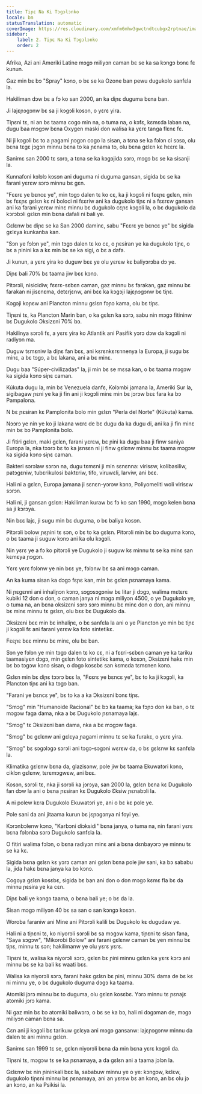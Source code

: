 ```yaml
---
title: Tiɲɛ Na Ki Tɔgɔlɔnko
locale: bm
statusTranslation: automatic
coverImage: https://res.cloudinary.com/xmfm6mhw3gwctndtcubgx2rptnae/image/upload/v1741354419/small_cover_la_gran_rebelion_28716e29d2.webp
sidebar:
    label: 2. Tiɲɛ Na Ki Tɔgɔlɔnko
    order: 2
---
```

Afrika, Azi ani Ameriki Latine mɔgɔ miliyɔn caman bɛ se ka sa kɔngɔ bɔnɛ fɛ kunun.

Gaz min bɛ bɔ "Spray" kɔnɔ, o bɛ se ka Ozone ban pewu dugukolo sanfɛla la.

Hakiliman dɔw bɛ a fɔ ko san 2000, an ka diɲɛ duguma bɛna ban.

Ji lajɛɲɔgɔnw bɛ sa ji kɔgɔli kosɔn, o yɛrɛ yira.

Tiɲɛni tɛ, ni an bɛ taama cogo min na, o tuma na, o kɔfɛ, kɛmɛda laban na, dugu baa mɔgɔw bɛna Oxygen maski don walisa ka yɛrɛ tanga flɛnɛ fɛ.

Ni ji kɔgɔli bɛ to a ɲagami ɲɔgɔn cogo la sisan, a tɛna se ka fɔlɔn ci sɔsɔ, olu bɛna tɛgɛ jɔgɔn minnu bɛna to ka ɲɛnama to, olu bɛna gɛlɛn kɛ hɛɛrɛ la.

Sanimɛ san 2000 tɛ sɔrɔ, a tɛna se ka kɔgɔjida sɔrɔ, mɔgɔ bɛ se ka sisanji la.

Kunnafoni kɔlɔlɔ kɔsɔn ani duguma ni duguma gansan, sigida bɛ se ka farani yɛrɛw sɔrɔ minnu bɛ gɛn.

"Fɛɛrɛ ye bɛncɛ ye", min tɔgɔ dalen tɛ ko cɛ, ka ji kɔgɔli ni fɛɛɲɛ gɛlɛn, min bɛ fɛɛɲɛ gɛlɛn kɛ ni boloci ni fɛɛriw ani ka dugukolo tiɲɛ ni a fɛɛrɛw gansan ani ka farani yɛrɛw minɛ minnu bɛ dugukolo cɛɲɛ kɔgɔli la, o bɛ dugukolo da kɔrɔbɔli gɛlɛn min bɛna dafali ni bali ye.

Gɛlɛnw bɛ diɲɛ se ka San 2000 daminɛ, sabu "Fɛɛrɛ ye bɛncɛ ye" bɛ sigida gɛlɛya kunkanba kan.

"Sɔn ye fɔlɔn ye", min tɔgɔ dalen tɛ ko cɛ, o ɲɛsiran ye ka dugukolo tiɲɛ, o bɛ a ɲinini ka a kɛ min bɛ se ka sigi, o bɛ a dafa.

Ji kunun, a yɛrɛ yira ko duguw bɛɛ ye olu yɛrɛw kɛ baliyɔrɔba dɔ ye.

Diɲɛ bali 70% bɛ taama jiw bɛɛ kɔnɔ.

Pitɔrɔli, nisicidiw, fɛɛrɛ-sɛbɛn caman, gaz minnu bɛ farakan, gaz minnu bɛ farakan ni jisɛnɛma, detɛrjɛnw, ani bɛɛ ka kɔgɔji lajɛɲɔgɔnw bɛ tiɲɛ.

Kɔgɔji koɲɛw ani Plancton minnu gɛlɛn fɔɲɔ kama, olu bɛ tiɲɛ.

Tiɲɛni tɛ, ka Plancton Marin ban, o ka gɛlɛn ka sɔrɔ, sabu nin mɔgɔ fitininw bɛ Dugukolo Ɔksizɛni 70% bɔ.

Hakilinya sɔrɔli fɛ, a yɛrɛ yira ko Atlantik ani Pasifik yɔrɔ dɔw da kɔgɔli ni radiyɔn ma.

Duguw tɛmɛniw la diɲɛ fan bɛɛ, ani kɛrɛnkɛrɛnnenya la Europa, ji sugu bɛ minɛ, a bɛ tɔgɔ, a bɛ lakana, ani a bɛ minɛ.

Dugu baa "Súper-civilizadas" la, ji min bɛ se mɛsa kan, o bɛ taama mɔgɔw ka sigida kɔnɔ siɲɛ caman.

Kúkuta dugu la, min bɛ Venezuela danfɛ, Kolɔmbi jamana la, Ameriki Sur la, sigibagaw ɲɛni ye ka ji fin ani ji kɔgɔli minɛ min bɛ jɔrɔw bɛɛ fara ka bɔ Pampalona.

N bɛ ɲɛsiran kɛ Pamplonita bolo min gɛlɛn "Perla del Norte" (Kúkuta) kama.

Nɔɔrɔ ye nin ye ko ji lakana wɛrɛ de bɛ dugu da ka dugu di, ani ka ji fin minɛ min bɛ bɔ Pamplonita bolo.

Ji fitiri gɛlɛn, maki gɛlɛn, farani yɛrɛw, bɛ ɲini ka dugu baa ji finw saniya Europa la, nka tɔɔrɔ bɛ to ka jɛnsɛn ni ji finw gɛlɛnw minnu bɛ taama mɔgɔw ka sigida kɔnɔ siɲɛ caman.

Bakteri sɔrɔlaw sɔrɔn na, dugu tɛmɛni ji min sɛnɛnna: virisɛw, kolibasiliw, patɔgɛniw, tubɛrikulosi baktɛriw, tifo, viruwɛli, larviw, ani bɛɛ.

Hali ni a gɛlɛn, Europa jamana ji sɛnɛn-yɔrɔw kɔnɔ, Poliyomeliti woli virisɛw sɔrɔn.

Hali ni, ji gansan gɛlɛn: Hakiliman kuraw bɛ fɔ ko san 1990, mɔgɔ kelen bɛna sa ji kɔrɔya.

Nin bɛɛ lajɛ, ji sugu min bɛ duguma, o bɛ baliya kosɔn.

Pitɔrɔli bolow ɲɛɲini tɛ sɔn, o bɛ to ka gɛlɛn. Pitɔrɔli min bɛ bɔ duguma kɔnɔ, o bɛ taama ji suguw kɔnɔ ani ka olu kɔgɔli.

Nin yɛrɛ ye a fɔ ko pitɔrɔli ye Dugukolo ji suguw kɛ minnu tɛ se ka minɛ san kɛmɛya ɲɔgɔn.

Yɛrɛ yɛrɛ fɔlɔnw ye nin bɛɛ ye, fɔlɔnw bɛ sa ani mɔgɔ caman.

An ka kuma sisan ka dɔgɔ fɛɲɛ kan, min bɛ gɛlɛn ɲɛnamaya kama.

Ni ɲɛgɛnni ani inhaliɲɔn kɔnɔ, sɔgɔsɔgɔniw bɛ litar ji dɔgɔ, walima mɛtɛrɛ kubiki 12 don o don, o caman janya ni mɔgɔ miliyɔn 4500, o ye Dugukolo ye, o tuma na, an bɛna oksizɛni sɔrɔ sɔrɔ minnu bɛ minɛ don o don, ani minnu bɛ minɛ minnu tɛ gɛlɛn, olu bɛɛ bɛ Dugukolo da.

Ɔksizɛni bɛɛ min bɛ inhaliɲɛ, o bɛ sanfɛla la ani o ye Plancton ye min bɛ tiɲɛ ji kɔgɔli fɛ ani farani yɛrɛw ka foto sintetikɛ.

Fɛɛɲɛ bɛɛ minnu bɛ minɛ, olu bɛ ban.

Sɔn ye fɔlɔn ye min tɔgɔ dalen tɛ ko cɛ, ni a fɛɛri-sɛbɛn caman ye ka tariku taamasiyɛn dɔgɔ, min gɛlɛn foto sintetikɛ kama, o kosɔn, Ɔksizɛni hakɛ min bɛ bɔ tɔgɔw kɔnɔ sisan, o dɔgɔ kosɛbɛ san kɛmɛda tɛmɛnen kɔnɔ.

Gɛlɛn min bɛ diɲɛ tɔɔrɔ bɛɛ la, "Fɛɛrɛ ye bɛncɛ ye", bɛ to ka ji kɔgɔli, ka Plancton tiɲɛ ani ka tɔgɔ ban.

"Farani ye bɛncɛ ye", bɛ to ka a ka Ɔksizɛni bɔnɛ tiɲɛ.

"Smɔg" min "Humanoide Racional" bɛ bɔ ka taama; ka fɔɲɔ don ka ban, o tɛ mɔgɔw faga dama, nka a bɛ Dugukolo ɲɛnamaya lajɛ.

"Smɔg" tɛ Ɔksizɛni ban dama, nka a bɛ mɔgɔw faga.

"Smɔg" bɛ gɛlɛnw ani gɛlɛya ɲagami minnu tɛ se ka furakɛ, o yɛrɛ yira.

"Smɔg" bɛ sɔgɔlɔgɔ sɔrɔli ani tɔgɔ-sɔgɔni wɛrɛw da, o bɛ gɛlɛnw kɛ sanfɛla la.

Klimatika gɛlɛnw bɛna da, glazisɔnw, pole jiw bɛ taama Ekuwatɔri kɔnɔ, ciklɔn gɛlɛnw, tɛrɛmɔgwɛw, ani bɛɛ.

Kosɔn, sɔrɔli tɛ, nka ji sɔrɔli ka jɔrɔya, san 2000 la, gɛlɛn bɛna kɛ Dugukolo fan dɔw la ani o bɛna ɲɛsiran kɛ Dugukolo Ɛksiw ɲɛnabɔli la.

A ni polew kɛra Dugukolo Ekuwatɔri ye, ani o bɛ kɛ pole ye.

Pole sani da ani jitaama kurun bɛ jɛɲɔgɔnya ni foyi ye.

Kɔrɔnbɔlenw kɔnɔ, "Karbɔni diɔksidi" bɛna janya, o tuma na, nin farani yɛrɛ bɛna fɔlɔnba sɔrɔ Dugukolo sanfɛla la.

O fitiri walima fɔlɔn, o bɛna radiyɔn minɛ ani a bɛna dɛnbayɔrɔ ye minnu tɛ se ka kɛ.

Sigida bɛna gɛlɛn kɛ yɔrɔ caman ani gɛlɛn bɛna pole jiw sani, ka bɔ sababu la, jida hakɛ bɛna janya ka bɔ kɔnɔ.

Cogoya gɛlɛn kosɛbɛ, sigida bɛ ban ani don o don mɔgɔ kɛmɛ fla bɛ da minnu ɲɛsira ye ka cɛn.

Diɲɛ bali ye kɔngɔ taama, o bɛna bali ye; o bɛ da la.

Sisan mɔgɔ miliyɔn 40 bɛ sa san o san kɔngɔ kosɔn.

Woroba faraniw ani Mine ani Pitɔrɔli kalili bɛ Dugukolo kɛ dugudaw ye.

Hali ni a tiɲɛni tɛ, ko niyorɔli sɔrɔli bɛ sa mɔgɔw kama, tiɲɛni tɛ sisan fana, "Saya sɔgɔw", "Mikorobi Bolow" ani farani gɛlɛnw caman bɛ yen minnu bɛ tiɲɛ, minnu tɛ sɔn; hakilimanw ye olu yɛrɛ yɛrɛ.

Tiɲɛni tɛ, walisa ka niyorɔli sɔrɔ, gɛlɛn bɛ ɲini minnu gɛlɛn ka yɛrɛ kɔrɔ ani minnu bɛ se ka bali kɛ waati bɛɛ.

Walisa ka niyorɔli sɔrɔ, farani hakɛ gɛlɛn bɛ ɲini, minnu 30% dama de bɛ kɛ ni minnu ye, o bɛ dugukolo duguma dɔgɔ ka taama.

Atomiki jɔrɔ minnu bɛ to duguma, olu gɛlɛn kosɛbɛ. Yɔrɔ minnu tɛ ɲɛnajɛ atomiki jɔrɔ kama.

Ni gaz min bɛ bɔ atomiki baliwɔrɔ, o bɛ se ka bɔ, hali ni dɔgɔman de, mɔgɔ miliyɔn caman bɛna sa.

Cɛn ani ji kɔgɔli bɛ tarikuw gɛlɛya ani mɔgɔ gansanw: lajɛɲɔgɔnw minnu da dalen tɛ ani minnu gɛlɛn.

Sanimɛ san 1999 tɛ se, gɛlɛn niyorɔli bɛna da min bɛna yɛrɛ kɔgɔli da.

Tiɲɛni tɛ, mɔgɔw tɛ se ka ɲɛnamaya, a da gɛlɛn ani a taama jɔlɔn la.

Gɛlɛnw bɛ nin ɲininkali bɛɛ la, sababuw minnu ye o ye: kɔngɔw, kɛlɛw, dugukolo tiɲɛni minnu bɛ ɲɛnamaya, ani an yɛrɛw bɛ an kɔnɔ, an bɛ olu jɔ an kɔnɔ, an ka Psikisi la.


